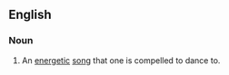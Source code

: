 ==English==

===Noun===
{{en-noun|head=[[toe]] [[tapper]]}}

# {{informal}} An [[energetic]] [[song]] that one is compelled to dance to.